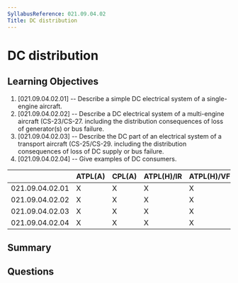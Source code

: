 ```yaml
---
SyllabusReference: 021.09.04.02
Title: DC distribution
---
```


# DC distribution

## Learning Objectives

1. [021.09.04.02.01] -- Describe a simple DC electrical system of a
   single-engine aircraft.
2. [021.09.04.02.02] -- Describe a DC electrical system of a multi-engine
   aircraft (CS-23/CS-27. including the distribution consequences of loss of
   generator(s) or bus failure.
3. [021.09.04.02.03] -- Describe the DC part of an electrical system of a
   transport aircraft (CS-25/CS-29. including the distribution consequences of
   loss of DC supply or bus failure.
4. [021.09.04.02.04] -- Give examples of DC consumers.

|                 | ATPL(A) | CPL(A) | ATPL(H)/IR | ATPL(H)/VFR | CPL(H) | IR  | CBIR(A) |
| --------------- | ------- | ------ | ---------- | ----------- | ------ | --- | ------- |
| 021.09.04.02.01 | X       | X      | X          | X           | X      |     |         |
| 021.09.04.02.02 | X       | X      | X          | X           | X      |     |         |
| 021.09.04.02.03 | X       | X      | X          | X           | X      |     |         |
| 021.09.04.02.04 | X       | X      | X          | X           | X      |     |         |

## Summary

## Questions

